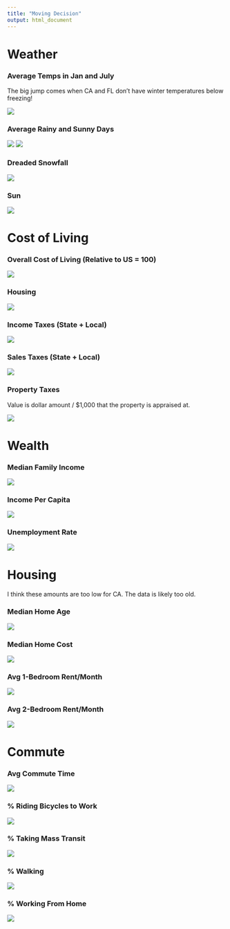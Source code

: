 ```yaml
---
title: "Moving Decision"
output: html_document
---
```


# Weather

### Average Temps in Jan and July

The big jump comes when CA and FL don't have winter temperatures below freezing!

![](figures/TempRange.png)

### Average Rainy and Sunny Days

![](figures/Sunny.Days.png)
![](figures/Precipitation.Days.png)

### Dreaded Snowfall

![](figures/Snowfall..in...png)

### Sun

![](figures/UV.Index.png)

# Cost of Living

### Overall Cost of Living (Relative to US = 100)

![](figures/Overall.png)

### Housing

![](figures/Housing.png)

### Income Taxes (State + Local)

![](figures/Income.Taxes.png)

### Sales Taxes (State + Local)

![](figures/Sales.Taxes.png)

### Property Taxes

Value is dollar amount / $1,000 that the property is appraised at.

![](figures/Property.Tax.Rate.png)


# Wealth

### Median Family Income

![](figures/Family.Median.Income.png)

### Income Per Capita

![](figures/Income.per.Cap..png)

### Unemployment Rate

![](figures/Unemployment.Rate.png)


# Housing

I think these amounts are too low for CA. The data is likely too old.

### Median Home Age

![](figures/Median.Home.Age.png)

### Median Home Cost

![](figures/Median.Home.Cost.png)

### Avg 1-Bedroom Rent/Month

![](figures/X1.Bedroom.Home.or.Apartment.png)

### Avg 2-Bedroom Rent/Month

![](figures/X2.Bedroom.Home.or.Apartment.png)

# Commute

### Avg Commute Time

![](figures/Commute.Time.png)

### % Riding Bicycles to Work
![](figures/Bicycle.png)

### % Taking Mass Transit

![](figures/Mass.Transit.png)

### % Walking

![](figures/Walk.png)

### % Working From Home

![](figures/Work.at.Home.png)

